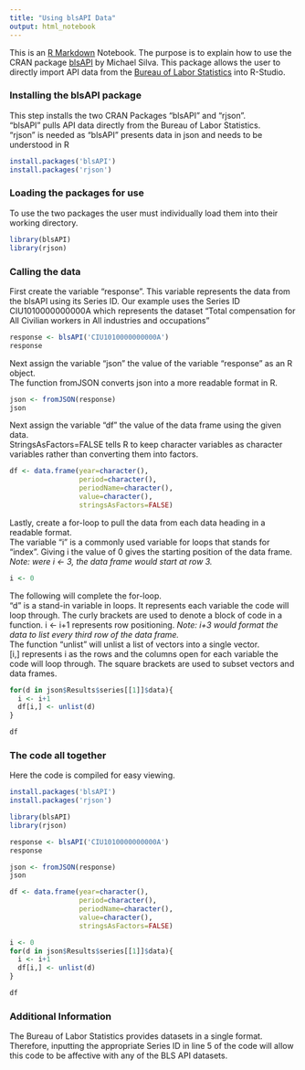 ---
title: "Using blsAPI Data"
output: html_notebook
---

This is an [R Markdown](http://rmarkdown.rstudio.com) Notebook. The purpose is to explain how to use the CRAN package [blsAPI](https://cran.r-project.org/web/packages/blsAPI/index.html) by Michael Silva. This package allows the user to directly import API data from the [Bureau of Labor Statistics](http://www.bls.gov/) into R-Studio. 

### Installing the blsAPI package

This step installs the two CRAN Packages "blsAPI" and "rjson".  
"blsAPI" pulls API data directly from the Bureau of Labor Statistics.  
"rjson" is needed as "blsAPI" presents data in json and needs to be understood in R

```{r}
install.packages('blsAPI')
install.packages('rjson')
```

### Loading the packages for use

To use the two packages the user must individually load them into their working directory.

```{r}
library(blsAPI)
library(rjson)
```

### Calling the data

First create the variable "response". This variable represents the data from the blsAPI using its Series ID. Our example uses the Series ID CIU1010000000000A which represents the dataset "Total compensation for All Civilian workers in All industries and occupations"

```{r}
response <- blsAPI('CIU1010000000000A')
response
```

Next assign the variable "json" the value of the variable "response" as an R object.  
The function fromJSON converts json into a more readable format in R. 

```{r}
json <- fromJSON(response)
json
```

Next assign the variable "df" the value of the data frame using the given data.  
StringsAsFactors=FALSE tells R to keep character variables as character variables rather than converting them into factors.

```{r}
df <- data.frame(year=character(),
                 period=character(),
                 periodName=character(),
                 value=character(),
                 stringsAsFactors=FALSE)
```

Lastly, create a for-loop to pull the data from each data heading in a readable format.  
The variable "i" is a commonly used variable for loops that stands for "index". Giving i the value of 0 gives the starting position of the data frame. *Note: were i <- 3, the data frame would start at row 3.*  

```{r}
i <- 0
```


The following will complete the for-loop.  
"d" is a stand-in variable in loops. It represents each variable the code will loop through. 
The curly brackets are used to denote a block of code in a function.
i <- i+1 represents row positioning. *Note: i+3 would format the data to list every third row of the data frame.*  
The function "unlist" will unlist a list of vectors into a single vector.  
[i,] represents i as the rows and the columns open for each variable the code will loop through. The square brackets are used to subset vectors and data frames.

```{r}
for(d in json$Results$series[[1]]$data){
  i <- i+1
  df[i,] <- unlist(d)
}

df
```

### The code all together

Here the code is compiled for easy viewing. 
```{r}
install.packages('blsAPI')
install.packages('rjson')

library(blsAPI)
library(rjson)

response <- blsAPI('CIU1010000000000A')
response

json <- fromJSON(response)
json

df <- data.frame(year=character(),
                 period=character(),
                 periodName=character(),
                 value=character(),
                 stringsAsFactors=FALSE)

i <- 0
for(d in json$Results$series[[1]]$data){
  i <- i+1
  df[i,] <- unlist(d)
}

df
```

### Additional Information

The Bureau of Labor Statistics provides datasets in a single format. Therefore, inputting the appropriate Series ID in line 5 of the code will allow this code to be affective with any of the BLS API datasets.

